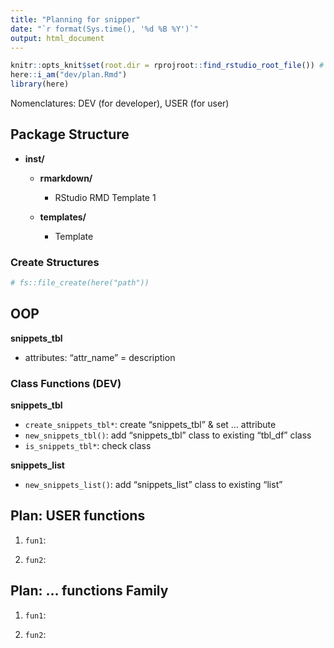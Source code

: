 ```yaml
---
title: "Planning for snipper"
date: "`r format(Sys.time(), '%d %B %Y')`"
output: html_document
---
```


```r
knitr::opts_knit$set(root.dir = rprojroot::find_rstudio_root_file()) # Set WD to Root
here::i_am("dev/plan.Rmd")
library(here)
```

Nomenclatures: DEV (for developer), USER (for user)

## Package Structure

-   **inst/**

    -   **rmarkdown/**

        -   RStudio RMD Template 1

    -   **templates/**

        -   Template

### Create Structures

```r
# fs::file_create(here("path"))
```

## OOP

**snippets_tbl**

-   attributes: "attr_name" = description

### Class Functions (DEV)

**snippets_tbl**

-   `create_snippets_tbl*`: create "snippets_tbl" & set ... attribute
-   `new_snippets_tbl()`: add "snippets_tbl" class to existing "tbl_df" class
-   `is_snippets_tbl*`: check class

**snippets_list**

-   `new_snippets_list()`: add "snippets_list" class to existing "list"

## Plan: USER functions

1.  `fun1`:

2.  `fun2`:

## Plan: ... functions Family

1.  `fun1`:

2.  `fun2`:
